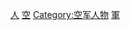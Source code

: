 {{Commonscat|People of the United States Air Force}}

[[Category:美國空軍|人]]
[[Category:美國軍事人物|空]]
[[Category:空军人物|Category:空军人物]]
[[Category:美國航空相關人物|軍]]